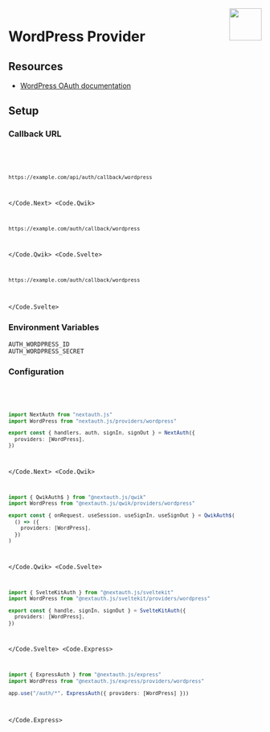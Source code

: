 
<img align="right" src="/img/providers/wordpress.svg" height="64" width="64" />

# WordPress Provider

## Resources

- [WordPress OAuth documentation](https://developer.wordpress.com/docs/oauth2/)

## Setup

### Callback URL

<Code>
  <Code.Next>

```bash
https://example.com/api/auth/callback/wordpress
```

  </Code.Next>
  <Code.Qwik>

```bash
https://example.com/auth/callback/wordpress
```

  </Code.Qwik>
  <Code.Svelte>

```bash
https://example.com/auth/callback/wordpress
```

  </Code.Svelte>
</Code>

### Environment Variables

```
AUTH_WORDPRESS_ID
AUTH_WORDPRESS_SECRET
```

### Configuration

<Code>
  <Code.Next>

```ts filename="/auth.ts"
import NextAuth from "nextauth.js"
import WordPress from "nextauth.js/providers/wordpress"

export const { handlers, auth, signIn, signOut } = NextAuth({
  providers: [WordPress],
})
```

  </Code.Next>
  <Code.Qwik>
  
```ts filename="/src/routes/plugin@auth.ts"
import { QwikAuth$ } from "@nextauth.js/qwik"
import WordPress from "@nextauth.js/qwik/providers/wordpress"

export const { onRequest, useSession, useSignIn, useSignOut } = QwikAuth$(
  () => ({
    providers: [WordPress],
  })
)
```

  </Code.Qwik>
  <Code.Svelte>

```ts filename="/src/auth.ts"
import { SvelteKitAuth } from "@nextauth.js/sveltekit"
import WordPress from "@nextauth.js/sveltekit/providers/wordpress"

export const { handle, signIn, signOut } = SvelteKitAuth({
  providers: [WordPress],
})
```

  </Code.Svelte>
  <Code.Express>

```ts filename="/src/app.ts"
import { ExpressAuth } from "@nextauth.js/express"
import WordPress from "@nextauth.js/express/providers/wordpress"

app.use("/auth/*", ExpressAuth({ providers: [WordPress] }))
```

  </Code.Express>
</Code>
